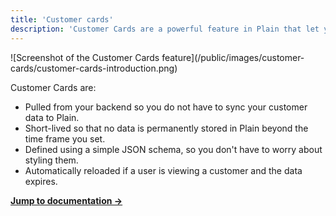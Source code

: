 ```yaml
---
title: 'Customer cards'
description: 'Customer Cards are a powerful feature in Plain that let you show information from your own systems while looking at a customer in Plain. This makes sure you always have important context when helping customers.'
---
```


<Frame>
  ![Screenshot of the Customer Cards
  feature](/public/images/customer-cards/customer-cards-introduction.png)
</Frame>

Customer Cards are:

- Pulled from your backend so you do not have to sync your customer data to Plain.
- Short-lived so that no data is permanently stored in Plain beyond the time frame you set.
- Defined using a simple JSON schema, so you don't have to worry about styling them.
- Automatically reloaded if a user is viewing a customer and the data expires.

[**Jump to documentation →**](/customer-cards)
